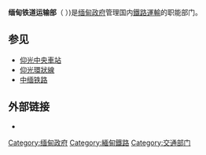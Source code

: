 {{多個問題|
{{Notability Unreferenced|time=2022-03-16T05:26:46+00:00}}
{{expand|time=2017-03-18T15:27:58+00:00}}
{{unreferenced|time=2017-03-18T15:27:58+00:00}}
}}
{{Infobox government agency
|agency_name     = 缅甸铁道运输部
|type            = 部门
|nativename_a    = {{my|ရထားပို့ဆောင်ရေးဝန်ကြီးဌာန}}
|nativename_r    =
|seal            = Ministry of Rail Transportation seal.PNG
|seal_width      =
|seal_caption    = 缅甸铁道运输部徽标
|picture         =
|picture_width   =
|picture_caption =
|formed          = <!-- {{Start date|df=yes|YYYY|MM|DD}} -->
|preceding1      =
|preceding2      =
<!-- (etc.) -->
|dissolved       =
|superseding     =
|jurisdiction    = 缅甸
|headquarters    = [[奈比多|奈比多]]
|coordinates     =
|employees       =
|budget          =
|minister1_name  = {{le|年吞昂|Nyan Tun Aung}}
|minister1_pfo   =
|minister2_name  =
|minister2_pfo   =
<!-- (etc.) -->
|deputyminister1_name  =
|deputyminister1_pfo   =
|deputyminister2_name  =
|deputyminister2_pfo   =
<!-- (etc.) -->
|chief1_name     =
|chief1_position =
|chief2_name     =
|chief2_position =
<!-- (etc.) -->
|agency_type     =
|parent_department =
|parent_agency   =
|child1_agency   =
|child2_agency   =
<!-- (etc.) -->
|keydocument1    =
<!-- (etc.) -->
|website         =  {{URL|www.ministryofrailtransportation.com}}
|footnotes       =
|map             =
|map_width       =
|map_caption     =
}}
{{Burmese characters}}
'''缅甸铁道运输部'''（{{lang-my|ရထားပို့ဆောင်ရေးဝန်ကြီးဌာန}} {{IPA-my|jətʰá po̰sʰàʊɴjé wʊ̀ɴdʑí tʰàna̰|}}）)是[[缅甸政治|缅甸政府]]管理国内[[鐵路運輸|鐵路運輸]]的职能部门。

==参见==

* [[仰光中央車站|仰光中央車站]]
* [[仰光環狀線|仰光環狀線]]
* [[中缅铁路|中缅铁路]]

==外部链接==

* {{官网|http://www.ministryofrailtransportation.com/ }}
{{政治小作品}}
{{缅甸政府|state=expanded}}

[[Category:缅甸政府|Category:缅甸政府]]
[[Category:緬甸鐵路|Category:緬甸鐵路]]
[[Category:交通部门|Category:交通部门]]